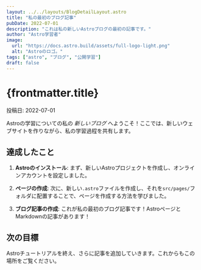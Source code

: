 ```yaml
---
layout: ../../layouts/BlogDetailLayout.astro
title: "私の最初のブログ記事"
pubDate: 2022-07-01
description: "これは私の新しいAstroブログの最初の記事です。"
author: "Astro学習者"
image:
  url: "https://docs.astro.build/assets/full-logo-light.png"
  alt: "Astroのロゴ。"
tags: ["astro", "ブログ", "公開学習"]
draft: false
---
```


# {frontmatter.title}

投稿日: 2022-07-01

Astroの学習についての私の _新しいブログ_ へようこそ！ここでは、新しいウェブサイトを作りながら、私の学習過程を共有します。

## 達成したこと

1. **Astroのインストール**: まず、新しいAstroプロジェクトを作成し、オンラインアカウントを設定しました。

2. **ページの作成**: 次に、新しい`.astro`ファイルを作成し、それを`src/pages/`フォルダに配置することで、ページを作成する方法を学びました。

3. **ブログ記事の作成**: これが私の最初のブログ記事です！AstroページとMarkdownの記事があります！

## 次の目標

Astroチュートリアルを終え、さらに記事を追加していきます。これからもこの場所をご覧ください。
